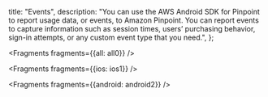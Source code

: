   title: "Events",
  description: "You can use the AWS Android SDK for Pinpoint to report usage data, or events, to Amazon Pinpoint. You can report events to capture information such as session times, users’ purchasing behavior, sign-in attempts, or any custom event type that you need.",
};


<Fragments fragments={{all: all0}} />


<Fragments fragments={{ios: ios1}} />


<Fragments fragments={{android: android2}} />
